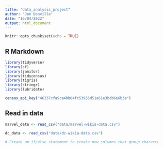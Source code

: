 ```yaml
---
title: "data_analysis_project"
author: "Jon Donville"
date: "16/04/2022"
output: html_document
---
```


```r
knitr::opts_chunk$set(echo = TRUE)
```

## R Markdown

```r
library(tidyverse)
library(sf)
library(janitor)
library(tidycensus)
library(tigris)
library(stringr)
library(lubridate)

census_api_key("46337cfa9ca4bb84fc53936d51e61e3bdb6e6b3e")
```


## Read in data 

```r
marvel_data <- read_csv("data/marvel-wikia-data.csv")

dc_data <- read_csv("data/dc-wikia-data.csv")

```

```r
# Create an if/else statement to create new columns that group characters into LGBT or not, and neutral color hair or not. 



```